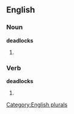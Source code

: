 
==English==

===Noun===
'''deadlocks'''

# {{plural of |[[deadlock]]}}

===Verb===
'''deadlocks'''

# {{third-person singular of|[[deadlock]]}}

[[Category:English plurals]]